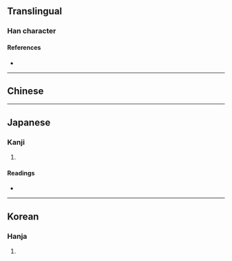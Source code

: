 {{character info/new}}
==Translingual==

===Han character===
{{Han char|rn=16|rad=几|as=03|sn=5|four=|canj=SHN|ids=⿸尸几}}

====References====
* {{Han ref|kx=0134.040|dkj=01744|dj=0299.140|hdz=10276.140|uh=51E5|ud=20965}}

----
==Chinese==
{{zh-see|居|v}}

----
==Japanese==

===Kanji===
{{ja-kanji|grade=|rs=几03}}

# {{defn|lang=ja|sort=几03}}

====Readings====
* {{ja-readings|on=[[きょ]] (kyo), [[こ]] (ko)|kun=[[おる]] (oru)}}

----

==Korean==

===Hanja===
{{ko-hanja|hangeul=거|rv=geo|mr=kŏ}}

# {{defn|lang=ko|sort=几03}}
